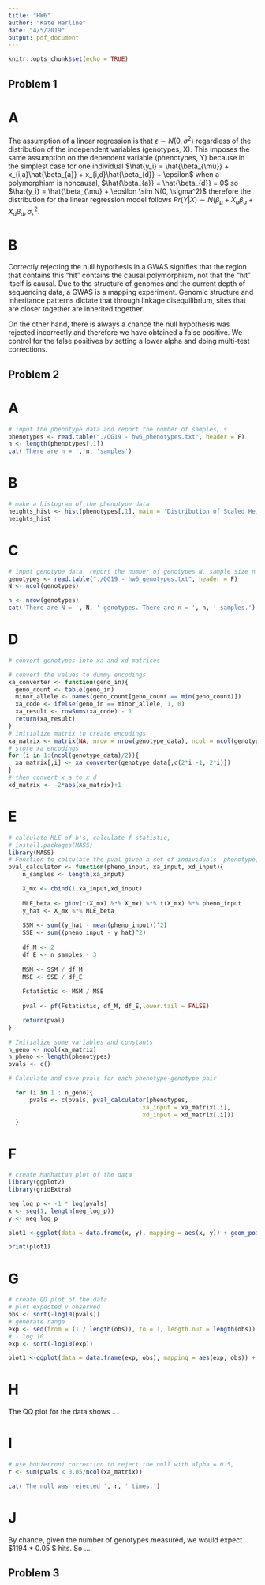 ```yaml
---
title: "HW6"
author: "Kate Harline"
date: "4/5/2019"
output: pdf_document
---
```


```r
knitr::opts_chunk$set(echo = TRUE)
```

## Problem 1
# A

The assumption of a linear regression is that $\epsilon \sim N(0, \sigma^2)$ regardless of the distribution of the independent variables (genotypes, X). This imposes the same assumption on the dependent variable (phenotypes, Y) because in the simplest case for one individual $\hat{y_i} = \hat{\beta_{\mu}} + x_{i,a}\hat{\beta_{a}} + x_{i,d}\hat{\beta_{d}} + \epsilon$ when a polymorphism is noncausal,  $\hat{\beta_{a}} = \hat{\beta_{d}} = 0$ so $\hat{y_i} = \hat{\beta_{\mu} + \epsilon \sim N(0, \sigma^2)$ therefore the distribution for the linear regression model follows $Pr(Y | X) \sim N(\beta_{\mu} + X_{a}{\beta_{a}} + X_{d}\beta_{d}, \sigma^2_{\epsilon}$.

# B

Correctly rejecting the null hypothesis in a GWAS signifies that the region that contains this "hit" contains the causal polymorphism, not that the "hit" itself is causal. Due to the structure of genomes and the current depth of sequencing data, a GWAS is a mapping experiment. Genomic structure and inheritance patterns dictate that through linkage disequilibrium, sites that are closer together are inherited together. 

On the other hand, there is always a chance the null hypothesis was rejected incorrectly and therefore we have obtained a false positive. We control for the false positives by setting a lower alpha and doing multi-test corrections. 

## Problem 2

# A
```r
# input the phenotype data and report the number of samples, s
phenotypes <- read.table("./QG19 - hw6_phenotypes.txt", header = F)
n <- length(phenotypes[,1])
cat('There are n = ', n, 'samples')
```

# B
```r
# make a histogram of the phenotype data
heights_hist <- hist(phenotypes[,1], main = 'Distribution of Scaled Heights', xlab = 'Scaled Height')
heights_hist
```

# C
```r
# input genotype data, report the number of genotypes N, sample size n
genotypes <- read.table("./QG19 - hw6_genotypes.txt", header = F)
N <- ncol(genotypes)

n <- nrow(genotypes)
cat('There are N = ', N, ' genotypes. There are n = ', n, ' samples.')
```

# D
```r
# convert genotypes into xa and xd matrices

# convert the values to dummy encodings
xa_converter <- function(geno_in){
  geno_count <- table(geno_in)
  minor_allele <- names(geno_count[geno_count == min(geno_count)])
  xa_code <- ifelse(geno_in == minor_allele, 1, 0)
  xa_result <- rowSums(xa_code) - 1
  return(xa_result)
}
# initialize matrix to create encodings
xa_matrix <- matrix(NA, nrow = nrow(genotype_data), ncol = ncol(genotype_data)/2)
# store xa encodings
for (i in 1:(ncol(genotype_data)/2)){
  xa_matrix[,i] <- xa_converter(genotype_data[,c(2*i -1, 2*i)])
}
# then convert x_a to x_d
xd_matrix <- -2*abs(xa_matrix)+1

```

# E
```r
# calculate MLE of b's, calculate f statistic, 
# install.packages(MASS)
library(MASS)
# Function to calculate the pval given a set of individuals' phenotype, and genotype encodings.
pval_calculator <- function(pheno_input, xa_input, xd_input){
    n_samples <- length(xa_input)

    X_mx <- cbind(1,xa_input,xd_input)
    
    MLE_beta <- ginv(t(X_mx) %*% X_mx) %*% t(X_mx) %*% pheno_input
    y_hat <- X_mx %*% MLE_beta
  
    SSM <- sum((y_hat - mean(pheno_input))^2)
    SSE <- sum((pheno_input - y_hat)^2)
  
    df_M <- 2
    df_E <- n_samples - 3 
  
    MSM <- SSM / df_M
    MSE <- SSE / df_E
    
    Fstatistic <- MSM / MSE
  
    pval <- pf(Fstatistic, df_M, df_E,lower.tail = FALSE)

    return(pval)
}

# Initialize some variables and constants
n_geno <- ncol(xa_matrix)
n_pheno <- length(phenotypes)
pvals <- c()

# Calculate and save pvals for each phenotype-genotype pair

  for (i in 1 : n_geno){
      pvals <- c(pvals, pval_calculator(phenotypes, 
                                      xa_input = xa_matrix[,i], 
                                      xd_input = xd_matrix[,i]))
  }


```

# F
```r
# create Manhattan plot of the data
library(ggplot2)
library(gridExtra)

neg_log_p <- -1 * log(pvals)
x <- seq(1, length(neg_log_p))
y <- neg_log_p

plot1 <-ggplot(data = data.frame(x, y), mapping = aes(x, y)) + geom_point() + geom_hline(yintercept=-log(0.05), col='blue') + labs(x = 'Genomic Position', y= '-log(p)', title = 'GWA Hits') + ylim(0,30)

print(plot1)
```

# G
```r
# create QQ plot of the data
# plot expected v observed
obs <- sort(-log10(pvals))
# generate range
exp <- seq(from = (1 / length(obs)), to = 1, length.out = length(obs))
# - log 10
exp <- sort(-log10(exp))

plot1 <-ggplot(data = data.frame(exp, obs), mapping = aes(exp, obs)) + geom_point() +  labs(title = 'QQ Plot for Scaled Heights') 
```

# H
The QQ plot for the data shows ...

# I 
```r
# use bonferroni correction to reject the null with alpha = 0.5, 
r <- sum(pvals < 0.05/ncol(xa_matrix))

cat('The null was rejected ', r, ' times.')
```

# J 
By chance, given the number of genotypes measured, we would expect $1194 * 0.05 \approx 60 $ hits. So ....

## Problem 3